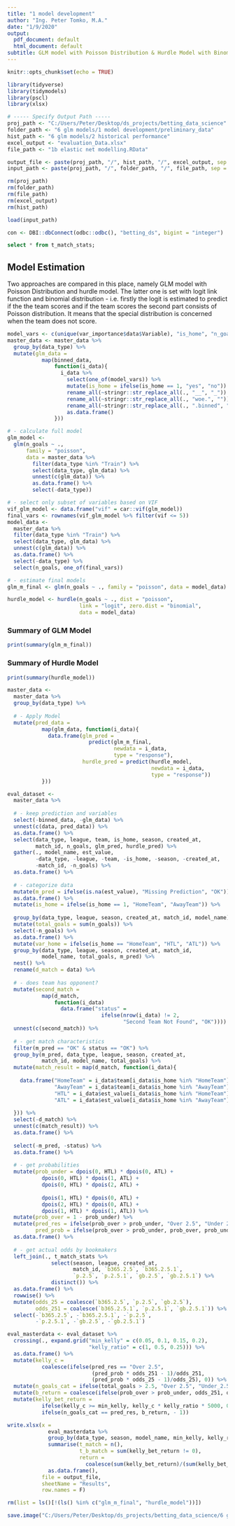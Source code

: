 ```yaml
---
title: "1 model development"
author: "Ing. Peter Tomko, M.A."
date: "1/9/2020"
output:
  pdf_document: default
  html_document: default
subtitle: GLM model with Poisson Distribution & Hurdle Model with Binomial Distribution
---
```


```r
knitr::opts_chunk$set(echo = TRUE)

library(tidyverse)
library(tidymodels)
library(pscl)
library(xlsx)

# ----- Specify Output Path -----
proj_path <- "C:/Users/Peter/Desktop/ds_projects/betting_data_science"
folder_path <- "6 glm models/1 model development/preliminary_data"
hist_path <- "6 glm models/2 historical performance"
excel_output <- "evaluation_Data.xlsx"
file_path <- "1b elastic net modelling.RData"

output_file <- paste(proj_path, "/", hist_path, "/", excel_output, sep ="")
input_path <- paste(proj_path, "/", folder_path, "/", file_path, sep = "")

rm(proj_path)
rm(folder_path)
rm(file_path)
rm(excel_output)
rm(hist_path)

load(input_path)
```

```r
con <- DBI::dbConnect(odbc::odbc(), "betting_ds", bigint = "integer")
```

```sql
select * from t_match_stats;
```

## Model Estimation

Two approaches are compared in this place, namely GLM model with Poisson Distribution and hurdle model. The latter one is set with logit link function and binomial distribution - i.e. firstly the logit is estimated to predict if the the team scores and if the team scores the second part consists of Poisson distribution. It means that the special distribution is concerned when the team does not score.

```r
model_vars <- c(unique(var_importance$data$Variable), "is_home", "n_goals")
master_data <- master_data %>%
  group_by(data_type) %>%
  mutate(glm_data = 
           map(binned_data, 
               function(i_data){
                 i_data %>%
                   select(one_of(model_vars)) %>%
                   mutate(is_home = ifelse(is_home == 1, "yes", "no")) %>%
                   rename_all(~stringr::str_replace_all(., "__", "_")) %>%
                   rename_all(~stringr::str_replace_all(., "woe.", "")) %>%
                   rename_all(~stringr::str_replace_all(., ".binned", "")) %>%
                   as.data.frame()
               }))

# - calculate full model
glm_model <- 
  glm(n_goals ~ ., 
      family = "poisson", 
      data = master_data %>%
        filter(data_type %in% "Train") %>%
        select(data_type, glm_data) %>%
        unnest(c(glm_data)) %>%
        as.data.frame() %>%
        select(-data_type))

# - select only subset of variables based on VIF
vif_glm_model <- data.frame("vif" = car::vif(glm_model))
final_vars <- rownames(vif_glm_model %>% filter(vif <= 5))
model_data <- 
  master_data %>%
  filter(data_type %in% "Train") %>%
  select(data_type, glm_data) %>%
  unnest(c(glm_data)) %>%
  as.data.frame() %>%
  select(-data_type) %>%
  select(n_goals, one_of(final_vars))

# - estimate final models
glm_m_final <- glm(n_goals ~ ., family = "poisson", data = model_data)

hurdle_model <- hurdle(n_goals ~ ., dist = "poisson", 
                       link = "logit", zero.dist = "binomial", 
                       data = model_data)
```

### Summary of GLM Model

```r
print(summary(glm_m_final))
```

### Summary of Hurdle Model

```r
print(summary(hurdle_model))
```

```r
master_data <- 
  master_data %>%
  group_by(data_type) %>%
  
  # - Apply Model
  mutate(pred_data = 
           map(glm_data, function(i_data){
             data.frame(glm_pred = 
                          predict(glm_m_final, 
                                  newdata = i_data, 
                                  type = "response"),
                        hurdle_pred = predict(hurdle_model, 
                                              newdata = i_data, 
                                              type = "response"))
           }))

eval_dataset <-
  master_data %>%
  
  # - keep prediction and variables
  select(-binned_data, -glm_data) %>%
  unnest(c(data, pred_data)) %>%
  as.data.frame() %>%
  select(data_type, league, team, is_home, season, created_at, 
         match_id, n_goals, glm_pred, hurdle_pred) %>%
  gather(., model_name, est_value, 
         -data_type, -league, -team, -is_home, -season, -created_at, 
         -match_id, -n_goals) %>%
  as.data.frame() %>%
  
  # - categorize data
  mutate(m_pred = ifelse(is.na(est_value), "Missing Prediction", "OK")) %>%
  as.data.frame() %>%
  mutate(is_home = ifelse(is_home == 1, "HomeTeam", "AwayTeam")) %>%
  
  group_by(data_type, league, season, created_at, match_id, model_name) %>%
  mutate(total_goals = sum(n_goals)) %>%
  select(-n_goals) %>%
  as.data.frame() %>%
  mutate(var_home = ifelse(is_home == "HomeTeam", "HTL", "ATL")) %>%
  group_by(data_type, league, season, created_at, match_id, 
           model_name, total_goals, m_pred) %>%
  nest() %>%
  rename(d_match = data) %>%
  
  # - does team has opponent?
  mutate(second_match = 
           map(d_match, 
               function(i_data) 
                 data.frame("status" = 
                              ifelse(nrow(i_data) != 2, 
                                     "Second Team Not Found", "OK")))) %>%
  unnest(c(second_match)) %>%
  
  # - get match characteristics
  filter(m_pred == "OK" & status == "OK") %>%
  group_by(m_pred, data_type, league, season, created_at, 
           match_id, model_name, total_goals) %>%
  mutate(match_result = map(d_match, function(i_data){
    
    data.frame("HomeTeam" = i_data$team[i_data$is_home %in% "HomeTeam"],
               "AwayTeam" = i_data$team[i_data$is_home %in% "AwayTeam"],
               "HTL" = i_data$est_value[i_data$is_home %in% "HomeTeam"],
               "ATL" = i_data$est_value[i_data$is_home %in% "AwayTeam"])
    
  })) %>%
  select(-d_match) %>%
  unnest(c(match_result)) %>%
  as.data.frame() %>%
  
  select(-m_pred, -status) %>%
  as.data.frame() %>%
  
  # - get probabilities
  mutate(prob_under = dpois(0, HTL) * dpois(0, ATL) +
           dpois(0, HTL) * dpois(1, ATL) +
           dpois(0, HTL) * dpois(2, ATL) +
           
           dpois(1, HTL) * dpois(0, ATL) +
           dpois(2, HTL) * dpois(0, ATL) +
           dpois(1, HTL) * dpois(1, ATL)) %>%
  mutate(prob_over = 1 - prob_under) %>%
  mutate(pred_res = ifelse(prob_over > prob_under, "Over 2.5", "Under 2.5"),
         pred_prob = ifelse(prob_over > prob_under, prob_over, prob_under)) %>%
  as.data.frame() %>%
  
  # - get actual odds by bookmakers
  left_join(., t_match_stats %>% 
              select(season, league, created_at, 
                     match_id, `b365.2.5`, `b365.2.5.1`, 
                     `p.2.5`, `p.2.5.1`, `gb.2.5`, `gb.2.5.1`) %>%
              distinct()) %>%
  as.data.frame() %>%
  rowwise() %>%
  mutate(odds_25 = coalesce(`b365.2.5`, `p.2.5`, `gb.2.5`),
         odds_251 = coalesce(`b365.2.5.1`, `p.2.5.1`, `gb.2.5.1`)) %>%
  select(-`b365.2.5`, -`b365.2.5.1`, -`p.2.5`, 
         -`p.2.5.1`, -`gb.2.5`, -`gb.2.5.1`)

eval_masterdata <- eval_dataset %>%
  crossing(., expand.grid("min_kelly" = c(0.05, 0.1, 0.15, 0.2),
                          "kelly_ratio" = c(1, 0.5, 0.25))) %>%
  as.data.frame() %>%
  mutate(kelly_c = 
           coalesce(ifelse(pred_res == "Over 2.5", 
                           (pred_prob * odds_251 - 1)/odds_251, 
                           (pred_prob * odds_25 - 1)/odds_25), 0)) %>%
  mutate(n_goals_cat = ifelse(total_goals > 2.5, "Over 2.5", "Under_2.5")) %>%
  mutate(b_return = coalesce(ifelse(prob_over > prob_under, odds_251, odds_25), 0)) %>%
  mutate(kelly_bet_return = 
           ifelse(kelly_c >= min_kelly, kelly_c * kelly_ratio * 5000, 0) *
           ifelse(n_goals_cat == pred_res, b_return, - 1))

write.xlsx(x = 
             eval_masterdata %>%
             group_by(data_type, season, model_name, min_kelly, kelly_ratio) %>%
             summarise(t_match = n(),
                       t_b_match = sum(kelly_bet_return != 0),
                       return = 
                         coalesce(sum(kelly_bet_return)/(sum(kelly_bet_return != 0) * 5000), 0)) %>%
             as.data.frame(), 
           file = output_file, 
           sheetName = "Results", 
           row.names = F)

rm(list = ls()[!(ls() %in% c("glm_m_final", "hurdle_model"))])

save.image("C:/Users/Peter/Desktop/ds_projects/betting_data_science/6 glm models/1 model development/preliminary_data/glm_models.RData")
```